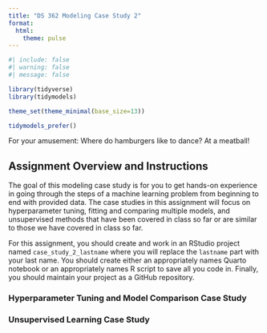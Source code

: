 ```yaml
---
title: "DS 362 Modeling Case Study 2"
format: 
  html:
    theme: pulse
---
```


```r
#| include: false
#| warning: false
#| message: false

library(tidyverse)
library(tidymodels)

theme_set(theme_minimal(base_size=13))

tidymodels_prefer()
```

For your amusement: Where do hamburgers like to dance? At a meatball! 

## Assignment Overview and Instructions

The goal of this modeling case study is for you to get hands-on experience in going through the steps of a machine learning problem from beginning to end with provided data. The case studies in this assignment will focus on hyperparameter tuning, fitting and comparing multiple models, and unsupervised methods that have been covered in class so far or are similar to those we have covered in class so far. 

For this assignment, you should create and work in an RStudio project named `case_study_2_lastname` where you will replace the `lastname` part with your last name. You should create either an appropriately names Quarto notebook or an appropriately names R script to save all you code in. Finally, you should maintain your project as a GitHub repository.


### Hyperparameter Tuning and Model Comparison Case Study



### Unsupervised Learning Case Study


